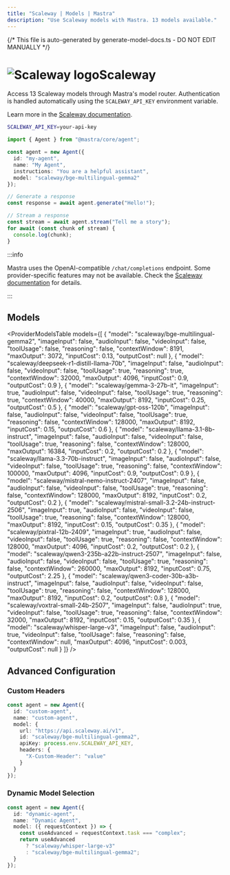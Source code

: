 ```yaml
---
title: "Scaleway | Models | Mastra"
description: "Use Scaleway models with Mastra. 13 models available."
---
```


{/* This file is auto-generated by generate-model-docs.ts - DO NOT EDIT MANUALLY */}




# <img src="https://models.dev/logos/scaleway.svg" alt="Scaleway logo" className="inline w-8 h-8 mr-2 align-middle dark:invert dark:brightness-0 dark:contrast-200" />Scaleway

Access 13 Scaleway models through Mastra's model router. Authentication is handled automatically using the `SCALEWAY_API_KEY` environment variable.

Learn more in the [Scaleway documentation](https://www.scaleway.com/en/docs/generative-apis/).

```bash
SCALEWAY_API_KEY=your-api-key
```

```typescript
import { Agent } from "@mastra/core/agent";

const agent = new Agent({
  id: "my-agent",
  name: "My Agent",
  instructions: "You are a helpful assistant",
  model: "scaleway/bge-multilingual-gemma2"
});

// Generate a response
const response = await agent.generate("Hello!");

// Stream a response
const stream = await agent.stream("Tell me a story");
for await (const chunk of stream) {
  console.log(chunk);
}
```

:::info

Mastra uses the OpenAI-compatible `/chat/completions` endpoint. Some provider-specific features may not be available. Check the [Scaleway documentation](https://www.scaleway.com/en/docs/generative-apis/) for details.

:::

## Models

<ProviderModelsTable
  models={[
  {
    "model": "scaleway/bge-multilingual-gemma2",
    "imageInput": false,
    "audioInput": false,
    "videoInput": false,
    "toolUsage": false,
    "reasoning": false,
    "contextWindow": 8191,
    "maxOutput": 3072,
    "inputCost": 0.13,
    "outputCost": null
  },
  {
    "model": "scaleway/deepseek-r1-distill-llama-70b",
    "imageInput": false,
    "audioInput": false,
    "videoInput": false,
    "toolUsage": true,
    "reasoning": true,
    "contextWindow": 32000,
    "maxOutput": 4096,
    "inputCost": 0.9,
    "outputCost": 0.9
  },
  {
    "model": "scaleway/gemma-3-27b-it",
    "imageInput": true,
    "audioInput": false,
    "videoInput": false,
    "toolUsage": true,
    "reasoning": true,
    "contextWindow": 40000,
    "maxOutput": 8192,
    "inputCost": 0.25,
    "outputCost": 0.5
  },
  {
    "model": "scaleway/gpt-oss-120b",
    "imageInput": false,
    "audioInput": false,
    "videoInput": false,
    "toolUsage": true,
    "reasoning": false,
    "contextWindow": 128000,
    "maxOutput": 8192,
    "inputCost": 0.15,
    "outputCost": 0.6
  },
  {
    "model": "scaleway/llama-3.1-8b-instruct",
    "imageInput": false,
    "audioInput": false,
    "videoInput": false,
    "toolUsage": true,
    "reasoning": false,
    "contextWindow": 128000,
    "maxOutput": 16384,
    "inputCost": 0.2,
    "outputCost": 0.2
  },
  {
    "model": "scaleway/llama-3.3-70b-instruct",
    "imageInput": false,
    "audioInput": false,
    "videoInput": false,
    "toolUsage": true,
    "reasoning": false,
    "contextWindow": 100000,
    "maxOutput": 4096,
    "inputCost": 0.9,
    "outputCost": 0.9
  },
  {
    "model": "scaleway/mistral-nemo-instruct-2407",
    "imageInput": false,
    "audioInput": false,
    "videoInput": false,
    "toolUsage": true,
    "reasoning": false,
    "contextWindow": 128000,
    "maxOutput": 8192,
    "inputCost": 0.2,
    "outputCost": 0.2
  },
  {
    "model": "scaleway/mistral-small-3.2-24b-instruct-2506",
    "imageInput": true,
    "audioInput": false,
    "videoInput": false,
    "toolUsage": true,
    "reasoning": false,
    "contextWindow": 128000,
    "maxOutput": 8192,
    "inputCost": 0.15,
    "outputCost": 0.35
  },
  {
    "model": "scaleway/pixtral-12b-2409",
    "imageInput": true,
    "audioInput": false,
    "videoInput": false,
    "toolUsage": true,
    "reasoning": false,
    "contextWindow": 128000,
    "maxOutput": 4096,
    "inputCost": 0.2,
    "outputCost": 0.2
  },
  {
    "model": "scaleway/qwen3-235b-a22b-instruct-2507",
    "imageInput": false,
    "audioInput": false,
    "videoInput": false,
    "toolUsage": true,
    "reasoning": false,
    "contextWindow": 260000,
    "maxOutput": 8192,
    "inputCost": 0.75,
    "outputCost": 2.25
  },
  {
    "model": "scaleway/qwen3-coder-30b-a3b-instruct",
    "imageInput": false,
    "audioInput": false,
    "videoInput": false,
    "toolUsage": true,
    "reasoning": false,
    "contextWindow": 128000,
    "maxOutput": 8192,
    "inputCost": 0.2,
    "outputCost": 0.8
  },
  {
    "model": "scaleway/voxtral-small-24b-2507",
    "imageInput": false,
    "audioInput": true,
    "videoInput": false,
    "toolUsage": true,
    "reasoning": false,
    "contextWindow": 32000,
    "maxOutput": 8192,
    "inputCost": 0.15,
    "outputCost": 0.35
  },
  {
    "model": "scaleway/whisper-large-v3",
    "imageInput": false,
    "audioInput": true,
    "videoInput": false,
    "toolUsage": false,
    "reasoning": false,
    "contextWindow": null,
    "maxOutput": 4096,
    "inputCost": 0.003,
    "outputCost": null
  }
]}
/>

## Advanced Configuration

### Custom Headers

```typescript
const agent = new Agent({
  id: "custom-agent",
  name: "custom-agent",
  model: {
    url: "https://api.scaleway.ai/v1",
    id: "scaleway/bge-multilingual-gemma2",
    apiKey: process.env.SCALEWAY_API_KEY,
    headers: {
      "X-Custom-Header": "value"
    }
  }
});
```

### Dynamic Model Selection

```typescript
const agent = new Agent({
  id: "dynamic-agent",
  name: "Dynamic Agent",
  model: ({ requestContext }) => {
    const useAdvanced = requestContext.task === "complex";
    return useAdvanced
      ? "scaleway/whisper-large-v3"
      : "scaleway/bge-multilingual-gemma2";
  }
});
```


